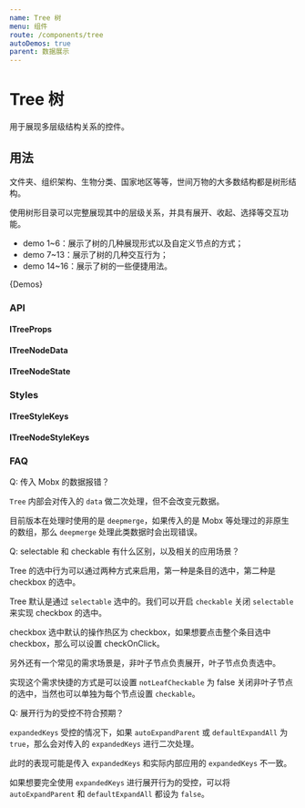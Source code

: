 ```yaml
---
name: Tree 树
menu: 组件
route: /components/tree
autoDemos: true
parent: 数据展示
---
```



<DocTreeStyle />

# Tree 树

用于展现多层级结构关系的控件。

## 用法

文件夹、组织架构、生物分类、国家地区等等，世间万物的大多数结构都是树形结构。

使用树形目录可以完整展现其中的层级关系，并具有展开、收起、选择等交互功能。

- demo 1~6：展示了树的几种展现形式以及自定义节点的方式；
- demo 7~13：展示了树的几种交互行为；
- demo 14~16：展示了树的一些便捷用法。

{Demos}

### API

#### ITreeProps

<Props propsName="ITreeProps" />

#### ITreeNodeData

<Props propsName="ITreeNodeData" />

#### ITreeNodeState

<Props propsName="ITreeNodeState" />

### Styles

#### ITreeStyleKeys

<Styles typeName="ITreeStyleKeys" componentName="tree" />

#### ITreeNodeStyleKeys

<Styles typeName="ITreeNodeStyleKeys" componentName="tree-node" />

### FAQ

Q: 传入 Mobx 的数据报错？

`Tree` 内部会对传入的 `data` 做二次处理，但不会改变元数据。

目前版本在处理时使用的是 `deepmerge`，如果传入的是 Mobx 等处理过的非原生的数组，那么 `deepmerge` 处理此类数据时会出现错误。

Q: selectable 和 checkable 有什么区别，以及相关的应用场景？

Tree 的选中行为可以通过两种方式来启用，第一种是条目的选中，第二种是 checkbox 的选中。

Tree 默认是通过 `selectable` 选中的。我们可以开启 `checkable` 关闭 `selectable` 来实现 checkbox 的选中。

checkbox 选中默认的操作热区为 checkbox，如果想要点击整个条目选中 checkbox，那么可以设置 checkOnClick。

另外还有一个常见的需求场景是，非叶子节点负责展开，叶子节点负责选中。

实现这个需求快捷的方式是可以设置 `notLeafCheckable` 为 false 关闭非叶子节点的选中，当然也可以单独为每个节点设置 `checkable`。

Q: 展开行为的受控不符合预期？

`expandedKeys` 受控的情况下，如果 `autoExpandParent` 或 `defaultExpandAll` 为 `true`，那么会对传入的 `expandedKeys` 进行二次处理。

此时的表现可能是传入 `expandedKeys` 和实际内部应用的 `expandedKeys` 不一致。

如果想要完全使用 `expandedKeys` 进行展开行为的受控，可以将 `autoExpandParent` 和 `defaultExpandAll` 都设为 `false`。
